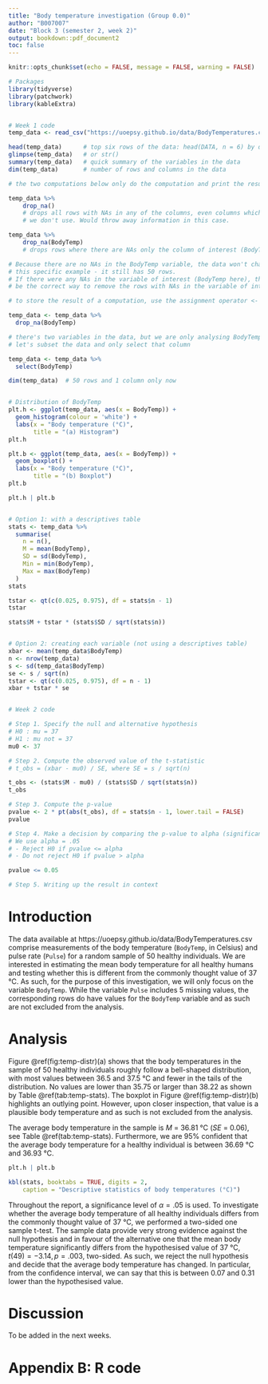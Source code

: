 ```yaml
---
title: "Body temperature investigation (Group 0.0)"
author: "B007007"
date: "Block 3 (semester 2, week 2)"
output: bookdown::pdf_document2
toc: false
---
```


```r
knitr::opts_chunk$set(echo = FALSE, message = FALSE, warning = FALSE)
```


```r
# Packages
library(tidyverse)
library(patchwork)
library(kableExtra)


# Week 1 code
temp_data <- read_csv("https://uoepsy.github.io/data/BodyTemperatures.csv")

head(temp_data)      # top six rows of the data: head(DATA, n = 6) by default
glimpse(temp_data)   # or str()
summary(temp_data)   # quick summary of the variables in the data
dim(temp_data)       # number of rows and columns in the data

# the two computations below only do the computation and print the result

temp_data %>%
    drop_na()
    # drops all rows with NAs in any of the columns, even columns which 
    # we don't use. Would throw away information in this case.

temp_data %>%
    drop_na(BodyTemp)
    # drops rows where there are NAs only the column of interest (BodyTemp)

# Because there are no NAs in the BodyTemp variable, the data won't change in 
# this specific example - it still has 50 rows.
# If there were any NAs in the variable of interest (BodyTemp here), this would 
# be the correct way to remove the rows with NAs in the variable of interest.

# to store the result of a computation, use the assignment operator <-

temp_data <- temp_data %>%
  drop_na(BodyTemp)

# there's two variables in the data, but we are only analysing BodyTemp, so 
# let's subset the data and only select that column

temp_data <- temp_data %>%
  select(BodyTemp)

dim(temp_data)  # 50 rows and 1 column only now


# Distribution of BodyTemp
plt.h <- ggplot(temp_data, aes(x = BodyTemp)) +
  geom_histogram(colour = 'white') +
  labs(x = "Body temperature (°C)",
       title = "(a) Histogram")
plt.h

plt.b <- ggplot(temp_data, aes(x = BodyTemp)) +
  geom_boxplot() +
  labs(x = "Body temperature (°C)",
       title = "(b) Boxplot")
plt.b

plt.h | plt.b


# Option 1: with a descriptives table
stats <- temp_data %>%
  summarise(
    n = n(),
    M = mean(BodyTemp),
    SD = sd(BodyTemp),
    Min = min(BodyTemp),
    Max = max(BodyTemp)
  )
stats

tstar <- qt(c(0.025, 0.975), df = stats$n - 1)
tstar

stats$M + tstar * (stats$SD / sqrt(stats$n))


# Option 2: creating each variable (not using a descriptives table)
xbar <- mean(temp_data$BodyTemp)
n <- nrow(temp_data)
s <- sd(temp_data$BodyTemp)
se <- s / sqrt(n)
tstar <- qt(c(0.025, 0.975), df = n - 1)
xbar + tstar * se


# Week 2 code

# Step 1. Specify the null and alternative hypothesis
# H0 : mu = 37
# H1 : mu not = 37
mu0 <- 37

# Step 2. Compute the observed value of the t-statistic
# t_obs = (xbar - mu0) / SE, where SE = s / sqrt(n)

t_obs <- (stats$M - mu0) / (stats$SD / sqrt(stats$n))
t_obs

# Step 3. Compute the p-value
pvalue <- 2 * pt(abs(t_obs), df = stats$n - 1, lower.tail = FALSE)
pvalue

# Step 4. Make a decision by comparing the p-value to alpha (significance level)
# We use alpha = .05
# - Reject H0 if pvalue <= alpha
# - Do not reject H0 if pvalue > alpha

pvalue <= 0.05

# Step 5. Writing up the result in context
```



# Introduction

The data available at https://uoepsy.github.io/data/BodyTemperatures.csv comprise measurements of the body temperature (`BodyTemp`, in Celsius) and pulse rate (`Pulse`) for a random sample of 50 healthy individuals. We are interested in estimating the mean body temperature for all healthy humans and testing whether this is different from the commonly thought value of 37 °C. As such, for the purpose of this investigation, we will only focus on the variable `BodyTemp`. While the variable `Pulse` includes 5 missing values, the corresponding rows do have values for the `BodyTemp` variable and as such are not excluded from the analysis.



# Analysis

Figure \@ref(fig:temp-distr)(a) shows that the body temperatures in the sample of 50 healthy individuals roughly follow a bell-shaped distribution, with most values between 36.5 and 37.5 °C and fewer in the tails of the distribution. No values are lower than 35.75 or larger than 38.22 as shown by Table \@ref(tab:temp-stats). The boxplot in Figure \@ref(fig:temp-distr)(b) highlights an outlying point. However, upon closer inspection, that value is a plausible body temperature and as such is not excluded from the analysis.

The average body temperature in the sample is $M$ = 36.81 °C ($SE$ = 0.06), see Table \@ref(tab:temp-stats). Furthermore, we are 95% confident that the average body temperature for a healthy individual is between 36.69 °C and 36.93 °C.

```r
plt.h | plt.b
```

```r
kbl(stats, booktabs = TRUE, digits = 2,
    caption = "Descriptive statistics of body temperatures (°C)")
```

Throughout the report, a significance level of $\alpha = .05$ is used. To investigate whether the average body temperature of all healthy individuals differs from the commonly thought value of 37 °C, we performed a two-sided one sample t-test. The sample data provide very strong evidence against the null hypothesis and in favour of the alternative one that the mean body temperature significantly differs from the hypothesised value of 37 °C, $t(49) = -3.14, p = .003$, two-sided.
As such, we reject the null hypothesis and decide that the average body temperature has changed. In particular, from the confidence interval, we can say that this is between 0.07 and 0.31 lower than the hypothesised value.


# Discussion

To be added in the next weeks.



# Appendix B: R code

```r

```


